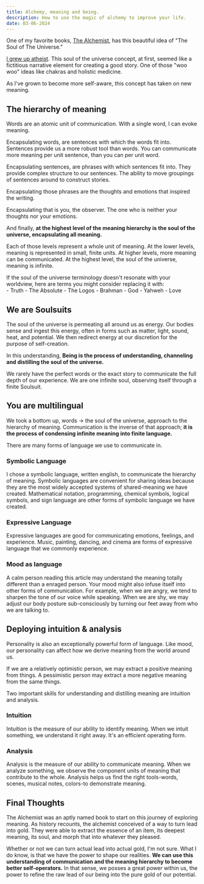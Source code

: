 ```yaml
---
title: Alchemy, meaning and being.
description: How to use the magic of alchemy to improve your life.
date: 03-06-2024
---
```


One of my favorite books, [The Alchemist](https://www.goodreads.com/en/book/show/18144590), has this beautiful idea of "The Soul of The Universe."

[I grew up atheist](/blog/our-need-for-certainty). 
This soul of the universe concept, at first, seemed like a fictitious narrative element for creating a good story.
One of those "woo woo" ideas like chakras and holistic medicine.

As I've grown to become more self-aware, this concept has taken on new meaning.

## The hierarchy of meaning

Words are an atomic unit of communication.
With a single word, I can evoke meaning.

Encapsulating words, are sentences with which the words fit into.
Sentences provide us a more robust tool than words.
You can communicate more meaning per unit sentence, than you can per unit word.

Encapsulating sentences, are phrases with which sentences fit into.
They provide complex structure to our sentences.
The ability to move groupings of sentences around to construct stories.

Encapsulating those phrases are the thoughts and emotions that inspired the writing.

Encapsulating that is you, the observer.
The one who is neither your thoughts nor your emotions.

And finally, **at the highest level of the meaning hierarchy is the soul of the universe, encapsulating all meaning.**

Each of those levels represent a whole unit of meaning.
At the lower levels, meaning is represented in small, finite units.
At higher levels, more meaning can be communicated.
At the highest level, the soul of the universe, meaning is infinite.


<Callout title="Choose your own language">
If the soul of the universe terminology doesn't resonate with your worldview, here are terms you might consider replacing it with:

<div className="ml-2 mt-4 font-medium">
- Truth
- The Absolute
- The Logos
- Brahman
- God
- Yahweh
- Love
</div>
</Callout>

## We are Soulsuits

The soul of the universe is permeating all around us as energy.
Our bodies sense and ingest this energy, often in forms such as matter, light, sound, heat, and potential.
We then redirect energy at our discretion for the purpose of self-creation.

In this understanding, **Being is the process of understanding, channeling and distilling the soul of the universe.**

<Quote text="Through our eyes, the universe is perceiving itself. Through our ears, the universe is listening to its harmonies. We are the witnesses through which the universe becomes conscious of its glory, of its magnificence." author="Alan Watts"/>

We rarely have the perfect words or the exact story to communicate the full depth of our experience.
We are one infinite soul, observing itself through a finite Soulsuit.

## You are multilingual

We took a bottom up, words -> the  soul of the universe, approach to the hierarchy of meaning.
Communication is the inverse of that approach; **it is the process of condensing infinite meaning into finite language.**

There are many forms of language we use to communicate in.

### Symbolic Language
I chose a symbolic language, written english, to communicate the hierarchy of meaning.
Symbolic languages are convenient for sharing ideas because they are the most widely accepted systems of shared-meaning we have created.
Mathematical notation, programming, chemical symbols, logical symbols, and sign language are other forms of symbolic language we have created.

### Expressive Language

Expressive languages are good for communicating emotions, feelings, and experience.
Music, painting, dancing, and cinema are forms of expressive language that we commonly experience.

### Mood as language

A calm person reading this article may understand the meaning totally different than a enraged person.
Your mood might also infuse itself into other forms of communication.
For example, when we are angry, we tend to sharpen the tone of our voice while speaking.
When we are shy, we may adjust our body posture sub-consciously by turning our feet away from who we are talking to.

## Deploying intuition & analysis

Personality is also an exceptionally powerful form of language.
Like mood, our personality can affect how we derive meaning from the world around us.

If we are a relatively optimistic person, we may extract a positive meaning from things.
A pessimistic person may extract a more negative meaning from the same things.

Two important skills for understanding and distilling meaning are intuition and analysis.

### Intuition
Intuition is the measure of our ability to identify meaning.
When we intuit something, we understand it right away.
It's an efficient operating form.

### Analysis
Analysis is the measure of our ability to communicate meaning.
When we analyze something, we observe the component units of meaning that contribute to the whole.
Analysis helps us find the right tools-words, scenes, musical notes, colors-to demonstrate meaning.

## Final Thoughts

The Alchemist was an aptly named book to start on this journey of exploring meaning.
As history recounts, the alchemist conceived of a way to turn lead into gold.
They were able to extract the essence of an item, its deepest meaning, its soul, and morph that into whatever they pleased.

Whether or not we can turn actual lead into actual gold, I'm not sure.
What I do know, is that we have the power to shape our realities.
**We can use this understanding of communication and the meaning hierarchy to become better self-operators.**
In that sense, we posses a great power within us, the power to refine the raw lead of our being into the pure gold of our potential.
